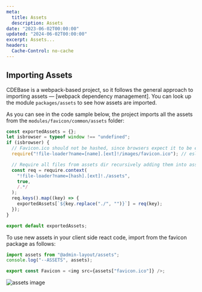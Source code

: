 ```yaml
---
meta:
  title: Assets
  description: Assets
date: "2023-06-02T00:00:00"
updated: "2024-06-02T00:00:00"
excerpt: Assets...
headers:
  Cache-Control: no-cache
---
```


## Importing Assets

CDEBase is a webpack-based project, so it follows the general approach to importing assets &mdash;
[webpack dependency management]. You can look up the module `packages/assets` to see how assets are imported.

As you can see in the code sample below, the project imports all the assets from the `modules/favicon/common/assets`
folder:

```js
const exportedAssets = {};
let isbrowser = typeof window !== "undefined";
if (isbrowser) {
  // Favicon.ico should not be hashed, since browsers expect it to be exactly on /favicon.ico URL
  require("!file-loader?name=[name].[ext]!/images/favicon.ico"); // eslint-disable-line

  // Require all files from assets dir recursively adding them into assets.json
  const req = require.context(
    "!file-loader?name=[hash].[ext]!./assets",
    true,
    /.*/
  );
  req.keys().map((key) => {
    exportedAssets[`${key.replace("./", "")}`] = req(key);
  });
}

export default exportedAssets;
```

To use new assets in your client side react code, import from the favicon package as follows:

```js
import assets from "@admin-layout/assets";
console.log("--ASSETS", assets);

export const Favicon = <img src={assets["favicon.ico"]} />;
```

![assets image](https://user-images.githubusercontent.com/3382355/232731184-a5c3b622-48f0-41ac-a96c-678339d71558.png)
